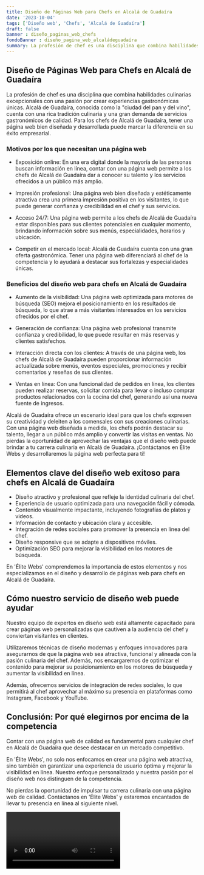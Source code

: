 ```yaml
---
title: Diseño de Páginas Web para Chefs en Alcalá de Guadaíra
date: '2023-10-04'
tags: ['Diseño web', 'Chefs', 'Alcalá de Guadaíra']
draft: false
banner : diseño_paginas_web_chefs
fondoBanner : diseño_pagina_web_alcaládeguadaíra
summary: La profesión de chef es una disciplina que combina habilidades culinarias excepcionales con una pasión por crear experiencias gastronómicas únicas. Alcalá de Guadaíra, conocida como la ciudad del pan y del vino, cuenta con una rica tradición culinaria y una gran demanda de servicios gastronómicos de calidad. Para los chefs de Alcalá de Guadaíra, tener una página web bien diseñada y desarrollada puede marcar la diferencia en su éxito empresarial.
---
```


## Diseño de Páginas Web para Chefs en Alcalá de Guadaíra

La profesión de chef es una disciplina que combina habilidades culinarias excepcionales con una pasión por crear experiencias gastronómicas únicas. Alcalá de Guadaíra, conocida como la "ciudad del pan y del vino", cuenta con una rica tradición culinaria y una gran demanda de servicios gastronómicos de calidad. Para los chefs de Alcalá de Guadaíra, tener una página web bien diseñada y desarrollada puede marcar la diferencia en su éxito empresarial.

### Motivos por los que necesitan una página web

- Exposición online: En una era digital donde la mayoría de las personas buscan información en línea, contar con una página web permite a los chefs de Alcalá de Guadaíra dar a conocer su talento y los servicios ofrecidos a un público más amplio.

- Impresión profesional: Una página web bien diseñada y estéticamente atractiva crea una primera impresión positiva en los visitantes, lo que puede generar confianza y credibilidad en el chef y sus servicios.

- Acceso 24/7: Una página web permite a los chefs de Alcalá de Guadaíra estar disponibles para sus clientes potenciales en cualquier momento, brindando información sobre sus menús, especialidades, horarios y ubicación.

- Competir en el mercado local: Alcalá de Guadaíra cuenta con una gran oferta gastronómica. Tener una página web diferenciará al chef de la competencia y lo ayudará a destacar sus fortalezas y especialidades únicas.

### Beneficios del diseño web para chefs en Alcalá de Guadaíra

- Aumento de la visibilidad: Una página web optimizada para motores de búsqueda (SEO) mejora el posicionamiento en los resultados de búsqueda, lo que atrae a más visitantes interesados en los servicios ofrecidos por el chef.

- Generación de confianza: Una página web profesional transmite confianza y credibilidad, lo que puede resultar en más reservas y clientes satisfechos.

- Interacción directa con los clientes: A través de una página web, los chefs de Alcalá de Guadaíra pueden proporcionar información actualizada sobre menús, eventos especiales, promociones y recibir comentarios y reseñas de sus clientes.

- Ventas en línea: Con una funcionalidad de pedidos en línea, los clientes pueden realizar reservas, solicitar comida para llevar o incluso comprar productos relacionados con la cocina del chef, generando así una nueva fuente de ingresos.

Alcalá de Guadaíra ofrece un escenario ideal para que los chefs expresen su creatividad y deleiten a los comensales con sus creaciones culinarias. Con una página web diseñada a medida, los chefs podrán destacar su talento, llegar a un público más amplio y convertir las visitas en ventas. No pierdas la oportunidad de aprovechar las ventajas que el diseño web puede brindar a tu carrera culinaria en Alcalá de Guadaíra. ¡Contáctanos en Élite Webs y desarrollaremos la página web perfecta para ti!

<GifSeo />

<Cta />

## Elementos clave del diseño web exitoso para chefs en Alcalá de Guadaíra

- Diseño atractivo y profesional que refleje la identidad culinaria del chef.
- Experiencia de usuario optimizada para una navegación fácil y cómoda.
- Contenido visualmente impactante, incluyendo fotografías de platos y videos.
- Información de contacto y ubicación clara y accesible.
- Integración de redes sociales para promover la presencia en línea del chef.
- Diseño responsive que se adapte a dispositivos móviles.
- Optimización SEO para mejorar la visibilidad en los motores de búsqueda. 

En 'Élite Webs' comprendemos la importancia de estos elementos y nos especializamos en el diseño y desarrollo de páginas web para chefs en Alcalá de Guadaíra.

## Cómo nuestro servicio de diseño web puede ayudar

Nuestro equipo de expertos en diseño web está altamente capacitado para crear páginas web personalizadas que cautiven a la audiencia del chef y conviertan visitantes en clientes. 

Utilizaremos técnicas de diseño modernas y enfoques innovadores para asegurarnos de que la página web sea atractiva, funcional y alineada con la pasión culinaria del chef. Además, nos encargaremos de optimizar el contenido para mejorar su posicionamiento en los motores de búsqueda y aumentar la visibilidad en línea.

Además, ofrecemos servicios de integración de redes sociales, lo que permitirá al chef aprovechar al máximo su presencia en plataformas como Instagram, Facebook y YouTube.

## Conclusión: Por qué elegirnos por encima de la competencia

Contar con una página web de calidad es fundamental para cualquier chef en Alcalá de Guadaíra que desee destacar en un mercado competitivo. 

En 'Élite Webs', no solo nos enfocamos en crear una página web atractiva, sino también en garantizar una experiencia de usuario óptima y mejorar la visibilidad en línea. Nuestro enfoque personalizado y nuestra pasión por el diseño web nos distinguen de la competencia.

No pierdas la oportunidad de impulsar tu carrera culinaria con una página web de calidad. Contáctanos en 'Élite Webs' y estaremos encantados de llevar tu presencia en línea al siguiente nivel.

<Video />

<CtaBot job='Chefs' city='Alcalá de Guadaíra'/>

<Gmaps query='Alcalá de Guadaíra+españa+maps' />